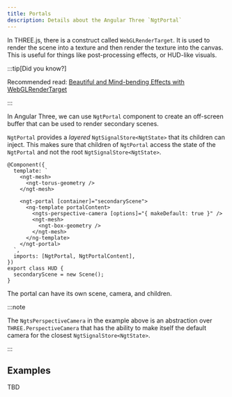 ```yaml
---
title: Portals
description: Details about the Angular Three `NgtPortal`
---
```


In THREE.js, there is a construct called `WebGLRenderTarget`. It is used to render the scene into a texture and then
render the texture into the canvas. This is useful for things like post-processing effects, or HUD-like visuals.

:::tip[Did you know?]

Recommended read: [Beautiful and Mind-bending Effects with WebGLRenderTarget](https://blog.maximeheckel.com/posts/beautiful-and-mind-bending-effects-with-webgl-render-targets/)

:::

In Angular Three, we can use `NgtPortal` component to create an off-screen buffer that can be used to render secondary scenes.

`NgtPortal` provides a _layered_ `NgtSignalStore<NgtState>` that its children can inject. This makes sure that children of `NgtPortal`
access the state of the `NgtPortal` and not the root `NgtSignalStore<NgtState>`.

```angular-ts
@Component({
  template: `
    <ngt-mesh>
      <ngt-torus-geometry />
    </ngt-mesh>

    <ngt-portal [container]="secondaryScene">
      <ng-template portalContent>
        <ngts-perspective-camera [options]="{ makeDefault: true }" />
        <ngt-mesh>
          <ngt-box-geometry />
        </ngt-mesh>
      </ng-template>
    </ngt-portal>
  `,
  imports: [NgtPortal, NgtPortalContent],
})
export class HUD {
  secondaryScene = new Scene();
}
```

The portal can have its own scene, camera, and children.

:::note

The `NgtsPerspectiveCamera` in the example above is an abstraction
over `THREE.PerspectiveCamera` that has the ability to make itself the default camera for the closest `NgtSignalStore<NgtState>`.

:::

## Examples

TBD
